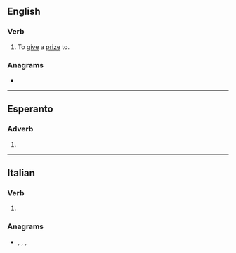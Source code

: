 ==English==

===Verb===
{{en-verb|premiat}}

# {{lb|en|transitive}} To [[give]] a [[prize]] to.

===Anagrams===
* {{anagrams|en|eta prime|etaprime|imperate}}

----

==Esperanto==

===Adverb===
{{eo-part}}

# {{eo-form of|premi|ate}}

----

==Italian==

===Verb===
{{head|it|verb form}}

# {{inflection of|premere||2|p|pres|subj|lang=it}}

===Anagrams===
* {{l|it|imperate}}, {{l|it|permeati}}, {{l|it|pietrame}}, {{l|it|temperai}}